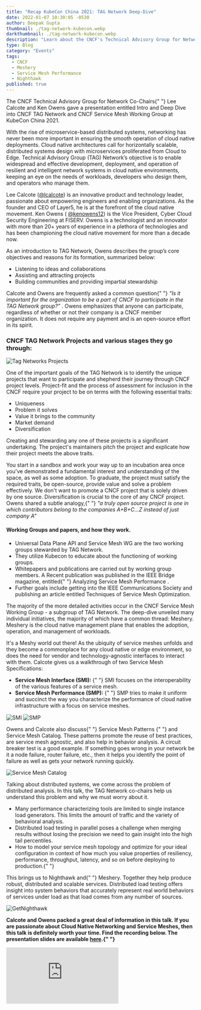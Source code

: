 ```yaml
---
title: "Recap KubeCon China 2021: TAG Network Deep-Dive"
date: 2022-01-07 10:30:05 -0530
author: Deepak Gupta
thumbnail: ./tag-network-kubecon.webp
darkthumbnail: ./tag-network-kubecon.webp
description: "Learn about the CNCF's Technical Advisory Group for Network's projects, including each of the initiatives in the Service Mesh Working Group, and how Meshery is central to each one of them."
type: Blog
category: "Events"
tags:
  - CNCF
  - Meshery
  - Service Mesh Performance
  - Nighthawk
published: true
---
```



<BlogWrapper>

<div className="intro ">
  <p>
    The CNCF Technical Advisory Group for Network Co-Chairs{" "}
    <Link to="/community/members/lee-calcote">Lee Calcote</Link> and Ken Owens
    gave a presentation entitled Intro and Deep Dive into CNCF TAG Network and
    CNCF Service Mesh Working Group at KubeCon China 2021.
  </p>
</div>

<p>
  With the rise of microservice-based distributed systems, networking has never
  been more important in ensuring the smooth operation of cloud native
  deployments. Cloud native architectures call for horizontally scalable,
  distributed systems design with microservices proliferated from Cloud to Edge.
  Technical Advisory Group (TAG) Network’s objective is to enable widespread and
  effective development, deployment, and operation of resilient and intelligent
  network systems in cloud native environments, keeping an eye on the needs of
  workloads, developers who design them, and operators who manage them.
</p>

<p>
  Lee Calcote (<a href="https://twitter.com/lcalcote">@lcalcote</a>) is an
  innovative product and technology leader, passionate about empowering
  engineers and enabling organizations. As the founder and CEO of Layer5, he is
  at the forefront of the cloud native movement. Ken Owens (
  <a href="https://twitter.com/kenowens12">@kenowens12</a>) is the Vice
  President, Cyber Cloud Security Engineering at FISERV. Owens is a technologist
  and an innovator with more than 20+ years of experience in a plethora of
  technologies and has been championing the cloud native movement for more than
  a decade now.
</p>
<p>
  As an introduction to TAG Network, Owens describes the group’s core objectives
  and reasons for its formation, summarized below:
</p>
<ul>
  <li>Listening to ideas and collaborations</li>
  <li>Assisting and attracting projects</li>
  <li>Building communities and providing impartial stewardship</li>
</ul>
<p>
  Calcote and Owens are frequently asked a common question{" "}
  <em>
    “Is it important for the organization to be a part of CNCF to participate in
    the TAG Network group?”
  </em>
  . Owens emphasizes that anyone can participate, regardless of whether or not their
  company is a CNCF member organization. It does not require any payment and is an
  open-source effort in its spirit.
</p>
<h3>CNCF TAG Network Projects and various stages they go through:</h3>
<img
  src={Projects}
  className="slides-right"
  align="center"
  alt="Tag Networks Projects"
/>

<p>
  One of the important goals of the TAG Network is to identify the unique
  projects that want to participate and shepherd their journey through CNCF
  project levels. Project-fit and the process of assessment for inclusion in the
  CNCF require your project to be on terms with the following essential traits:
</p>
<ul>
  <li>Uniqueness</li>
  <li>Problem it solves</li>
  <li>Value it brings to the community</li>
  <li>Market demand</li>
  <li>Diversification </li>
</ul>
<p>
  Creating and stewarding any one of these projects is a significant
  undertaking. The project's maintainers pitch the project and explicate how
  their project meets the above traits.
</p>
<p>
  You start in a sandbox and work your way up to an incubation area once you've
  demonstrated a fundamental interest and understanding of the space, as well as
  some adoption. To graduate, the project must satisfy the required traits, be
  open-source, provide value and solve a problem effectively. We don't want to
  promote a CNCF project that is solely driven by one source. Diversification is
  crucial to the core of any CNCF project. Owens shared a subtle analogy,{" "}
  <em>
    "a truly open source project is one in which contributors belong to the
    companies A+B+C...Z instead of just company A"
  </em>
</p>

<h4>Working Groups and papers, and how they work.</h4>
<ul>
  <li>
    Universal Data Plane API and Service Mesh WG are the two working groups
    stewarded by TAG Network.
  </li>
  <li>
    They utilize Kubecon to educate about the functioning of working groups.
  </li>
  <li>
    Whitepapers and publications are carried out by working group members. A
    Recent publication was published in the IEEE Bridge magazine, entitled{" "}
    <Link to="/resources/service-mesh-performance/analyzing-service-mesh-performance">
      Analyzing Service Mesh Performance
    </Link>
    .
  </li>
  <li>
    Further goals include getting into the IEEE Communications Society and
    publishing an article entitled Techniques of Service Mesh Optimization.
  </li>
</ul>

The majority of the more detailed activities occur in the CNCF Service Mesh Working Group - a subgroup of TAG Network. The deep-dive unveiled many individual initiatives, the majority of which have a common thread: <Link to="/cloud-native-management/meshery">Meshery</Link>. Meshery is the cloud native management plane that enables the adoption, operation, and management of workloads.

<p>
  It's a Meshy world out there! As the ubiquity of service meshes unfolds and
  they become a commonplace for any cloud native or edge environment, so does
  the need for vendor and technology-agnostic interfaces to interact with them.
  Calcote gives us a walkthrough of two Service Mesh Specifications:
</p>
<ul>
  <li>
    <b>
      <Link to="/projects/service-mesh-interface-conformance">
        Service Mesh Interface (SMI):
      </Link>
    </b>
{" "}
    SMI focuses on the interoperability of the various features of a service
    mesh.
  </li>
  <li>
    <b>
      <Link to="/projects/service-mesh-performance">
        Service Mesh Performance (SMP):
      </Link>
    </b>
{" "}
    SMP tries to make it uniform and succinct the way you characterize the
    performance of cloud native infrastructure with a focus on service meshes.
  </li>
</ul>
<p>
  <img
    src={Smi}
    className="slides"
    align="center"
    style={{marginLeft: "10px"}}
    alt="SMI"
  />
  <img
    src={Smp}
    className="slides"
    align="center"
    style={{marginLeft: "10px"}}
    alt="SMP"
  />
</p>

<p>
  Owens and Calcote also discuss{" "}
  <Link to="/learn/service-mesh-books/service-mesh-patterns">
    Service Mesh Patterns
  </Link>
{" "}
  and Service Mesh Catalog. These patterns promote the reuse of best practices,
  are service mesh agnostic, and also help in behavior analysis. A circuit
  breaker test is a good example. If something goes wrong in your network be it
  a node failure, router failure, etc., then it helps you identify the point of
  failure as well as gets your network running quickly.
</p>
<img
  src={Catalog}
  className="slides"
  alt="Service Mesh Catalog"
  style={{display: "block", margin: "0 auto 1.5rem", width: "60%"}}
/>

<p>
  Talking about distributed systems, we come across the problem of distributed
  analysis. In this talk, the TAG Network co-chairs help us understand this
  problem and why we must worry about it.
</p>
<ul>
  <li>
    Many performance characterizing tools are limited to single instance load
    generators. This limits the amount of traffic and the variety of behavioral
    analysis.
  </li>
  <li>
    Distributed load testing in parallel poses a challenge when merging results
    without losing the precision we need to gain insight into the high tail
    percentiles.
  </li>
  <li>
    How to model your service mesh topology and optimize for your ideal
    configuration in context of how much you value properties of resiliency,
    performance, throughput, latency, and so on before deploying to
    production.{" "}
  </li>
</ul>
<p>
  This brings us to <Link to="/projects/nighthawk">Nighthawk</Link> and{" "}
  <Link to="/cloud-native-management/meshery">Meshery</Link>. Together they help
  produce robust, distributed and scalable services. Distributed load testing
  offers insight into system behaviors that accurately represent real world
  behaviors of services under load as that load comes from any number of
  sources.
</p>
<img
  src={Gnh}
  className="slides"
  style={{display: "block", margin: "0 auto 1.5rem", width: "60%"}}
  alt="GetNighthawk"
/>

<p>
  <strong>
    Calcote and Owens packed a great deal of information in this talk. If you
    are passionate about Cloud Native Networking and Service Meshes, then this
    talk is definitely worth your time. Find the recording below. The
    presentation slides are available <a href={slidesTAG}>here</a>.{" "}
  </strong>
</p>
<div className="iframe-container">
  <iframe
    src="https://www.youtube.com/embed/pUDm8Xx4RXg"
    loading="lazy"
    title="YouTube video player"
    frameBorder="0"
    allow="accelerometer; autoplay; clipboard-write; encrypted-media; gyroscope; picture-in-picture"
    allowFullScreen
  ></iframe>
</div>

</BlogWrapper>
